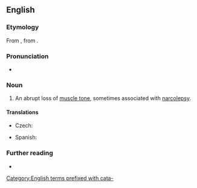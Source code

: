 ==English==
{{wikipedia}}

===Etymology===
From {{der|en|de|Kataplexie}}, from {{der|en|grc|κατάπληξις}}.

===Pronunciation===
* {{IPA|en|/ˈkætəplɛksi/}}

===Noun===
{{en-noun|~}}

# {{lb|en|medicine}} An abrupt loss of [[muscle tone]], sometimes associated with [[narcolepsy]].

====Translations====
{{trans-top|abrupt loss of muscle tone}}
* Czech: {{t|cs|kataplexie|f}}
{{trans-mid}}
* Spanish: {{t+|es|cataplexia|f}}
{{trans-bottom}}

===Further reading===
* {{R:OneLook}}

[[Category:English terms prefixed with cata-]]